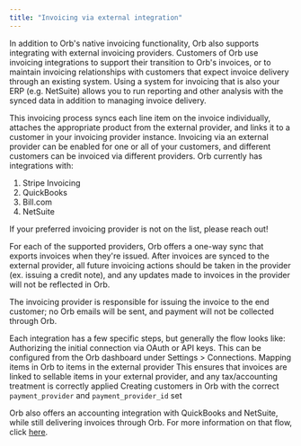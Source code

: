 ```yaml
---
title: "Invoicing via external integration"
---
```


In addition to Orb's native invoicing functionality, Orb also supports integrating with external invoicing providers. Customers of Orb use invoicing integrations to support their transition to Orb's invoices, or to maintain invoicing relationships with customers that expect invoice delivery through an existing system. Using a system for invoicing that is also your ERP (e.g. NetSuite) allows you to run reporting and other analysis with the synced data in addition to managing invoice delivery.

This invoicing process syncs each line item on the invoice individually, attaches the appropriate product from the external provider, and links it to a customer in your invoicing provider instance. Invoicing via an external provider can be enabled for one or all of your customers, and different customers can be invoiced via different providers. Orb currently has integrations with:

1. Stripe Invoicing
2. QuickBooks
3. Bill.com
4. NetSuite

If your preferred invoicing provider is not on the list, please reach out!

For each of the supported providers, Orb offers a one-way sync that exports invoices when they're issued. After invoices are synced to the external provider, all future invoicing actions should be taken in the provider (ex. issuing a credit note), and any updates made to invoices in the provider will not be reflected in Orb. 

The invoicing provider is responsible for issuing the invoice to the end customer; no Orb emails will be sent, and payment will not be collected through Orb.

Each integration has a few specific steps, but generally the flow looks like: Authorizing the initial connection via OAuth or API keys. This can be configured from the Orb dashboard under Settings > Connections. Mapping items in Orb to items in the external provider This ensures that invoices are linked to sellable items in your external provider, and any tax/accounting treatment is correctly applied Creating customers in Orb with the correct `payment_provider` and `payment_provider_id` set

Orb also offers an accounting integration with QuickBooks and NetSuite, while still delivering invoices through Orb. For more information on that flow, click [here](/guides/integrations-and-exports/accounting).